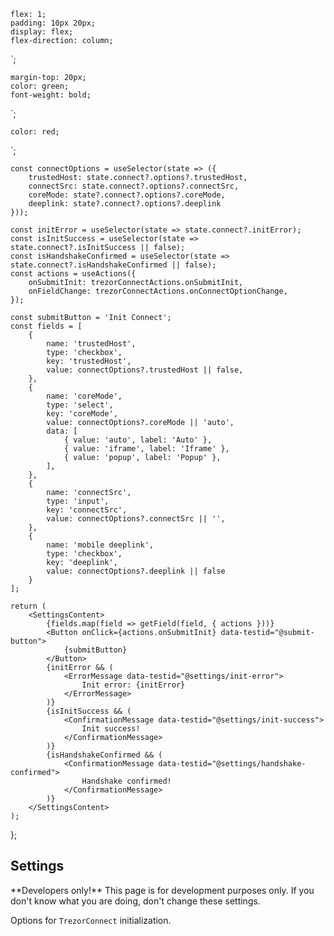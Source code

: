 


    flex: 1;
    padding: 10px 20px;
    display: flex;
    flex-direction: column;
`;

    margin-top: 20px;
    color: green;
    font-weight: bold;
`;

    color: red;
`;

    const connectOptions = useSelector(state => ({
        trustedHost: state.connect?.options?.trustedHost,
        connectSrc: state.connect?.options?.connectSrc,
        coreMode: state?.connect?.options?.coreMode,
        deeplink: state?.connect?.options?.deeplink
    }));

    const initError = useSelector(state => state.connect?.initError);
    const isInitSuccess = useSelector(state => state.connect?.isInitSuccess || false);
    const isHandshakeConfirmed = useSelector(state => state.connect?.isHandshakeConfirmed || false);
    const actions = useActions({
        onSubmitInit: trezorConnectActions.onSubmitInit,
        onFieldChange: trezorConnectActions.onConnectOptionChange,
    });

    const submitButton = 'Init Connect';
    const fields = [
        {
            name: 'trustedHost',
            type: 'checkbox',
            key: 'trustedHost',
            value: connectOptions?.trustedHost || false,
        },
        {
            name: 'coreMode',
            type: 'select',
            key: 'coreMode',
            value: connectOptions?.coreMode || 'auto',
            data: [
                { value: 'auto', label: 'Auto' },
                { value: 'iframe', label: 'Iframe' },
                { value: 'popup', label: 'Popup' },
            ],
        },
        {
            name: 'connectSrc',
            type: 'input',
            key: 'connectSrc',
            value: connectOptions?.connectSrc || '',
        },
        {
            name: 'mobile deeplink',
            type: 'checkbox',
            key: 'deeplink',
            value: connectOptions?.deeplink || false
        }
    ];

    return (
        <SettingsContent>
            {fields.map(field => getField(field, { actions }))}
            <Button onClick={actions.onSubmitInit} data-testid="@submit-button">
                {submitButton}
            </Button>
            {initError && (
                <ErrorMessage data-testid="@settings/init-error">
                    Init error: {initError}
                </ErrorMessage>
            )}
            {isInitSuccess && (
                <ConfirmationMessage data-testid="@settings/init-success">
                    Init success!
                </ConfirmationMessage>
            )}
            {isHandshakeConfirmed && (
                <ConfirmationMessage data-testid="@settings/handshake-confirmed">
                    Handshake confirmed!
                </ConfirmationMessage>
            )}
        </SettingsContent>
    );

};

## Settings

<Callout type="error">
    **Developers only!** This page is for development purposes only. If you don't know what you are
    doing, don't change these settings.
</Callout>

Options for `TrezorConnect` initialization.

<Settings />
